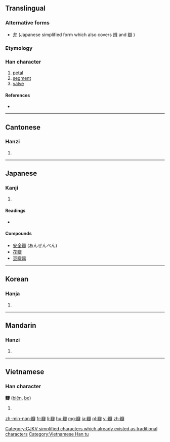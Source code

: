 ==Translingual==
===Alternative forms===
* [[弁]] (Japanese simplified form which also covers [[辨]] and [[辯]]<!-- and possibly [[辧]]-->)

===Etymology===
{{Han compound|辡|瓜|t2=melon|ls=psc}}

===Han character===
{{Han char|rn=97|rad=瓜|as=14|sn=19|four=0044<sub>1</sub>|canj=卜十竹人十 (YJHOJ)}}

# [[petal]]
# [[segment]]
# [[valve]]

====References====
* {{Han ref|kx=0747.260|dkj=21425|dj=1155.270|hdz=64043.120|uh=74E3|ud=29923|bh=C3A4|bd=50084}}

----

==Cantonese==

===Hanzi===
{{yue-hanzi|jyut=faan6|y=faan6}}

# {{defn|lang=yue|sort=瓜14}}

----

==Japanese==

===Kanji===
{{ja-kanji|grade=|rs=瓜14|style=ky|shin=弁}}

# {{defn|lang=ja|sort=瓜14}}

====Readings====
* {{ja-readings|on=[[べん]] (ben)|kun=[[はなびら]] (hanabira)}}

====Compounds====
* [[安全瓣]] (あんぜんべん)
* [[花瓣]]
* [[豆瓣醤]]

----

==Korean==

===Hanja===
{{ko-hanja|hangeul=[[판]]|eumhun=|rv=pan|mr=p'an|y=phan}}

# {{defn|lang=ko|sort=瓜14}}

[[Category:CJKV simplified characters which already existed as traditional characters]]

----

==Mandarin==

===Hanzi===
{{cmn-hanzi|pin=[[bàn]] ([[ban4]])|wg=pan<sup>4</sup>}}

# {{defn|lang=cmn|sort=瓜14}}

----

==Vietnamese==

===Han character===
'''瓣''' ([[biện]], [[bẹ]])

# {{defn|lang=vi}}

[[Category:Vietnamese Han tu]]

[[zh-min-nan:瓣]]
[[fr:瓣]]
[[li:瓣]]
[[hu:瓣]]
[[mg:瓣]]
[[ja:瓣]]
[[pl:瓣]]
[[vi:瓣]]
[[zh:瓣]]